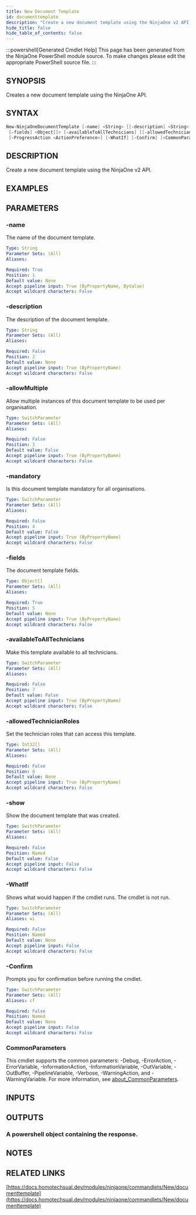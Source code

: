```yaml
---
title: New Document Template
id: documenttemplate
description: "Create a new document template using the NinjaOne v2 API."
hide_title: false
hide_table_of_contents: false
---
```


:::powershell[Generated Cmdlet Help]
This page has been generated from the NinjaOne PowerShell module source. To make changes please edit the appropriate PowerShell source file.
:::

## SYNOPSIS

Creates a new document template using the NinjaOne API.

## SYNTAX

```powershell
New-NinjaOneDocumentTemplate [-name] <String> [[-description] <String>] [-allowMultiple] [-mandatory]
 [-fields] <Object[]> [-availableToAllTechnicians] [[-allowedTechnicianRoles] <Int32[]>] [-show]
 [-ProgressAction <ActionPreference>] [-WhatIf] [-Confirm] [<CommonParameters>]
```

## DESCRIPTION

Create a new document template using the NinjaOne v2 API.

## EXAMPLES

## PARAMETERS

### -name

The name of the document template.

```yaml
Type: String
Parameter Sets: (All)
Aliases:

Required: True
Position: 1
Default value: None
Accept pipeline input: True (ByPropertyName, ByValue)
Accept wildcard characters: False
```

### -description

The description of the document template.

```yaml
Type: String
Parameter Sets: (All)
Aliases:

Required: False
Position: 2
Default value: None
Accept pipeline input: True (ByPropertyName)
Accept wildcard characters: False
```

### -allowMultiple

Allow multiple instances of this document template to be used per organisation.

```yaml
Type: SwitchParameter
Parameter Sets: (All)
Aliases:

Required: False
Position: 3
Default value: False
Accept pipeline input: True (ByPropertyName)
Accept wildcard characters: False
```

### -mandatory

Is this document template mandatory for all organisations.

```yaml
Type: SwitchParameter
Parameter Sets: (All)
Aliases:

Required: False
Position: 4
Default value: False
Accept pipeline input: True (ByPropertyName)
Accept wildcard characters: False
```

### -fields

The document template fields.

```yaml
Type: Object[]
Parameter Sets: (All)
Aliases:

Required: True
Position: 5
Default value: None
Accept pipeline input: True (ByPropertyName)
Accept wildcard characters: False
```

### -availableToAllTechnicians

Make this template available to all technicians.

```yaml
Type: SwitchParameter
Parameter Sets: (All)
Aliases:

Required: False
Position: 7
Default value: False
Accept pipeline input: True (ByPropertyName)
Accept wildcard characters: False
```

### -allowedTechnicianRoles

Set the technician roles that can access this template.

```yaml
Type: Int32[]
Parameter Sets: (All)
Aliases:

Required: False
Position: 8
Default value: None
Accept pipeline input: True (ByPropertyName)
Accept wildcard characters: False
```

### -show

Show the document template that was created.

```yaml
Type: SwitchParameter
Parameter Sets: (All)
Aliases:

Required: False
Position: Named
Default value: False
Accept pipeline input: False
Accept wildcard characters: False
```

### -WhatIf

Shows what would happen if the cmdlet runs.
The cmdlet is not run.

```yaml
Type: SwitchParameter
Parameter Sets: (All)
Aliases: wi

Required: False
Position: Named
Default value: None
Accept pipeline input: False
Accept wildcard characters: False
```

### -Confirm

Prompts you for confirmation before running the cmdlet.

```yaml
Type: SwitchParameter
Parameter Sets: (All)
Aliases: cf

Required: False
Position: Named
Default value: None
Accept pipeline input: False
Accept wildcard characters: False
```

### CommonParameters

This cmdlet supports the common parameters: -Debug, -ErrorAction, -ErrorVariable, -InformationAction, -InformationVariable, -OutVariable, -OutBuffer, -PipelineVariable, -Verbose, -WarningAction, and -WarningVariable. For more information, see [about_CommonParameters](http://go.microsoft.com/fwlink/?LinkID=113216).

## INPUTS


## OUTPUTS

### A powershell object containing the response.

## NOTES

## RELATED LINKS

[https://docs.homotechsual.dev/modules/ninjaone/commandlets/New/documenttemplate](https://docs.homotechsual.dev/modules/ninjaone/commandlets/New/documenttemplate)
